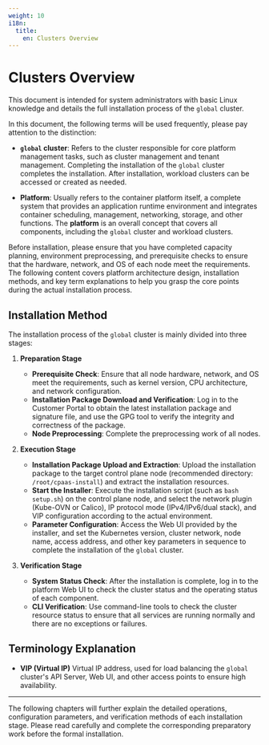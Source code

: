```yaml
---
weight: 10
i18n:
  title:
    en: Clusters Overview
---
```


# Clusters Overview

This document is intended for system administrators with basic Linux knowledge and details the full installation process of the <Term name="productShort" /> `global` cluster.

In this document, the following terms will be used frequently, please pay attention to the distinction:

-   **`global` cluster**: Refers to the cluster responsible for core platform management tasks, such as cluster management and tenant management. Completing the installation of the `global` cluster completes the <Term name="productShort" /> installation. After installation, workload clusters can be accessed or created as needed.

-   **Platform**: Usually refers to the container platform itself, a complete system that provides an application runtime environment and integrates container scheduling, management, networking, storage, and other functions. The **platform** is an overall concept that covers all components, including the `global` cluster and workload clusters.

<Directive type="info" title="INFO">
Before installation, please ensure that you have completed capacity planning, environment preprocessing, and prerequisite checks to ensure that the hardware, network, and OS of each node meet the requirements.
The following content covers platform architecture design, installation methods, and key term explanations to help you grasp the core points during the actual installation process.
</Directive>

## Installation Method

The installation process of the `global` cluster is mainly divided into three stages:

1.  **Preparation Stage**
    -   **Prerequisite Check**: Ensure that all node hardware, network, and OS meet the requirements, such as kernel version, CPU architecture, and network configuration.
    -   **Installation Package Download and Verification**: Log in to the Customer Portal to obtain the latest installation package and signature file, and use the GPG tool to verify the integrity and correctness of the package.
    -   **Node Preprocessing**: Complete the preprocessing work of all nodes.

2.  **Execution Stage**
    -   **Installation Package Upload and Extraction**: Upload the installation package to the target control plane node (recommended directory: `/root/cpaas-install`) and extract the installation resources.
    -   **Start the Installer**: Execute the installation script (such as `bash setup.sh`) on the control plane node, and select the network plugin (Kube-OVN or Calico), IP protocol mode (IPv4/IPv6/dual stack), and VIP configuration according to the actual environment.
    -   **Parameter Configuration**: Access the Web UI provided by the installer, and set the Kubernetes version, cluster network, node name, access address, and other key parameters in sequence to complete the installation of the `global` cluster.

3.  **Verification Stage**
    -   **System Status Check**: After the installation is complete, log in to the platform Web UI to check the cluster status and the operating status of each component.
    -   **CLI Verification**: Use command-line tools to check the cluster resource status to ensure that all services are running normally and there are no exceptions or failures.

## Terminology Explanation

-   **VIP (Virtual IP)**
    Virtual IP address, used for load balancing the `global` cluster's API Server, Web UI, and other access points to ensure high availability.

---

The following chapters will further explain the detailed operations, configuration parameters, and verification methods of each installation stage. Please read carefully and complete the corresponding preparatory work before the formal installation.
